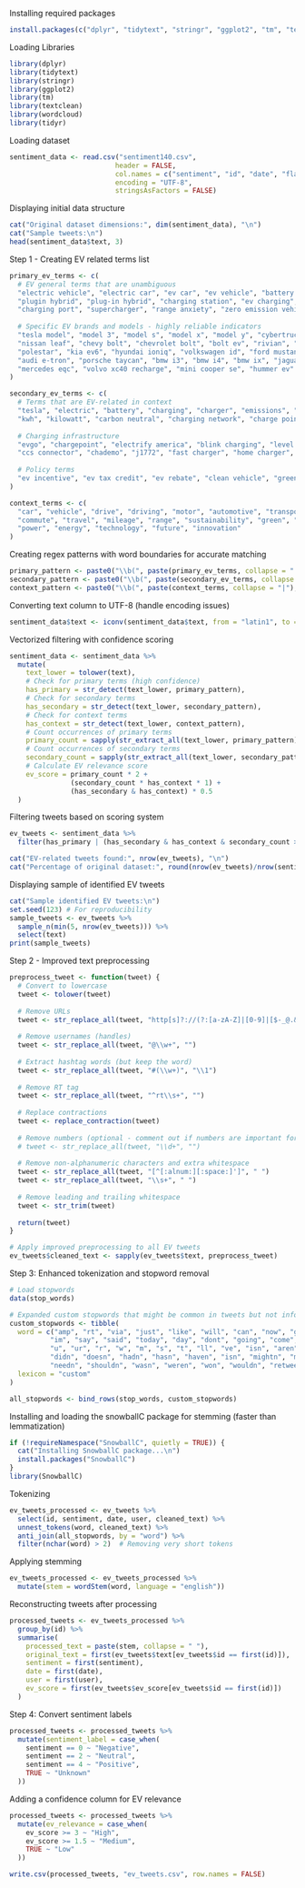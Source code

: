 
Installing required packages 
```r
install.packages(c("dplyr", "tidytext", "stringr", "ggplot2", "tm", "textclean", "wordcloud", "tidyr"))
```

Loading Libraries
```r
library(dplyr)
library(tidytext)
library(stringr)
library(ggplot2)
library(tm)
library(textclean)
library(wordcloud)
library(tidyr)
```

Loading dataset
```r
sentiment_data <- read.csv("sentiment140.csv", 
                          header = FALSE, 
                          col.names = c("sentiment", "id", "date", "flag", "user", "text"),
                          encoding = "UTF-8",
                          stringsAsFactors = FALSE)
```

Displaying initial data structure 
```r
cat("Original dataset dimensions:", dim(sentiment_data), "\n")
cat("Sample tweets:\n")
head(sentiment_data$text, 3)
```
Step 1 - Creating EV related terms list 
```r
primary_ev_terms <- c(
  # EV general terms that are unambiguous
  "electric vehicle", "electric car", "ev car", "ev vehicle", "battery electric",
  "plugin hybrid", "plug-in hybrid", "charging station", "ev charging", 
  "charging port", "supercharger", "range anxiety", "zero emission vehicle",
  
  # Specific EV brands and models - highly reliable indicators
  "tesla model", "model 3", "model s", "model x", "model y", "cybertruck", 
  "nissan leaf", "chevy bolt", "chevrolet bolt", "bolt ev", "rivian", "lucid air",
  "polestar", "kia ev6", "hyundai ioniq", "volkswagen id", "ford mustang mach", "f-150 lightning",
  "audi e-tron", "porsche taycan", "bmw i3", "bmw i4", "bmw ix", "jaguar i-pace",
  "mercedes eqc", "volvo xc40 recharge", "mini cooper se", "hummer ev"
)

secondary_ev_terms <- c(
  # Terms that are EV-related in context
  "tesla", "electric", "battery", "charging", "charger", "emissions", "sustainable",
  "kwh", "kilowatt", "carbon neutral", "charging network", "charge point",
  
  # Charging infrastructure 
  "evgo", "chargepoint", "electrify america", "blink charging", "level 2 charger", "dcfc",
  "ccs connector", "chademo", "j1772", "fast charger", "home charger", "destination charger",
  
  # Policy terms
  "ev incentive", "ev tax credit", "ev rebate", "clean vehicle", "green vehicle"
)

context_terms <- c(
  "car", "vehicle", "drive", "driving", "motor", "automotive", "transport", 
  "commute", "travel", "mileage", "range", "sustainability", "green", "environment",
  "power", "energy", "technology", "future", "innovation"
)

```

Creating regex patterns with word boundaries for accurate matching 
```r
primary_pattern <- paste0("\\b(", paste(primary_ev_terms, collapse = "|"), ")\\b")
secondary_pattern <- paste0("\\b(", paste(secondary_ev_terms, collapse = "|"), ")\\b")
context_pattern <- paste0("\\b(", paste(context_terms, collapse = "|"), ")\\b")
```

Converting text column to UTF-8 (handle encoding issues)
```r
sentiment_data$text <- iconv(sentiment_data$text, from = "latin1", to = "UTF-8", sub = "")
```

Vectorized filtering with confidence scoring 
```r
sentiment_data <- sentiment_data %>%
  mutate(
    text_lower = tolower(text),
    # Check for primary terms (high confidence)
    has_primary = str_detect(text_lower, primary_pattern),
    # Check for secondary terms
    has_secondary = str_detect(text_lower, secondary_pattern),
    # Check for context terms
    has_context = str_detect(text_lower, context_pattern),
    # Count occurrences of primary terms
    primary_count = sapply(str_extract_all(text_lower, primary_pattern), length),
    # Count occurrences of secondary terms
    secondary_count = sapply(str_extract_all(text_lower, secondary_pattern), length),
    # Calculate EV relevance score
    ev_score = primary_count * 2 + 
               (secondary_count * has_context * 1) +
               (has_secondary & has_context) * 0.5
  )
```

Filtering tweets based on scoring system
```r
ev_tweets <- sentiment_data %>%
  filter(has_primary | (has_secondary & has_context & secondary_count >= 1) | ev_score >= 1)

cat("EV-related tweets found:", nrow(ev_tweets), "\n")
cat("Percentage of original dataset:", round(nrow(ev_tweets)/nrow(sentiment_data)*100, 2), "%\n")

```

Displaying sample of identified EV tweets
```r
cat("Sample identified EV tweets:\n")
set.seed(123) # For reproducibility
sample_tweets <- ev_tweets %>% 
  sample_n(min(5, nrow(ev_tweets))) %>% 
  select(text)
print(sample_tweets)
```

Step 2 - Improved text preprocessing
```r
preprocess_tweet <- function(tweet) {
  # Convert to lowercase
  tweet <- tolower(tweet)
  
  # Remove URLs
  tweet <- str_replace_all(tweet, "http[s]?://(?:[a-zA-Z]|[0-9]|[$-_@.&+]|[!*\\(\\),]|(?:%[0-9a-fA-F][0-9a-fA-F]))+", "")
  
  # Remove usernames (handles)
  tweet <- str_replace_all(tweet, "@\\w+", "")
  
  # Extract hashtag words (but keep the word)
  tweet <- str_replace_all(tweet, "#(\\w+)", "\\1")
  
  # Remove RT tag
  tweet <- str_replace_all(tweet, "^rt\\s+", "")
  
  # Replace contractions
  tweet <- replace_contraction(tweet)
  
  # Remove numbers (optional - comment out if numbers are important for your analysis)
  # tweet <- str_replace_all(tweet, "\\d+", "")
  
  # Remove non-alphanumeric characters and extra whitespace
  tweet <- str_replace_all(tweet, "[^[:alnum:][:space:]']", " ")
  tweet <- str_replace_all(tweet, "\\s+", " ")
  
  # Remove leading and trailing whitespace
  tweet <- str_trim(tweet)
  
  return(tweet)
}

# Apply improved preprocessing to all EV tweets
ev_tweets$cleaned_text <- sapply(ev_tweets$text, preprocess_tweet)
```

Step 3: Enhanced tokenization and stopword removal

```r
# Load stopwords
data(stop_words)

# Expanded custom stopwords that might be common in tweets but not informative
custom_stopwords <- tibble(
  word = c("amp", "rt", "via", "just", "like", "will", "can", "now", "get", "got", "one", 
          "im", "say", "said", "today", "day", "dont", "going", "come", "goes", "went",
          "u", "ur", "r", "w", "m", "s", "t", "ll", "ve", "isn", "aren", "couldn", 
          "didn", "doesn", "hadn", "hasn", "haven", "isn", "mightn", "mustn", 
          "needn", "shouldn", "wasn", "weren", "won", "wouldn", "retweet"),
  lexicon = "custom"
)

all_stopwords <- bind_rows(stop_words, custom_stopwords)

```

Installing and loading the snowballC package for stemming (faster than lemmatization)
```r
if (!requireNamespace("SnowballC", quietly = TRUE)) {
  cat("Installing SnowballC package...\n")
  install.packages("SnowballC")
}
library(SnowballC)
```

Tokenizing 
```r
ev_tweets_processed <- ev_tweets %>%
  select(id, sentiment, date, user, cleaned_text) %>%
  unnest_tokens(word, cleaned_text) %>%
  anti_join(all_stopwords, by = "word") %>%
  filter(nchar(word) > 2)  # Removing very short tokens
```

Applying stemming
```r
ev_tweets_processed <- ev_tweets_processed %>%
  mutate(stem = wordStem(word, language = "english"))

```

Reconstructing tweets after processing
```r
processed_tweets <- ev_tweets_processed %>%
  group_by(id) %>%
  summarise(
    processed_text = paste(stem, collapse = " "),
    original_text = first(ev_tweets$text[ev_tweets$id == first(id)]),
    sentiment = first(sentiment),
    date = first(date),
    user = first(user),
    ev_score = first(ev_tweets$ev_score[ev_tweets$id == first(id)])
  )
```

Step 4: Convert sentiment labels
```r
processed_tweets <- processed_tweets %>%
  mutate(sentiment_label = case_when(
    sentiment == 0 ~ "Negative",
    sentiment == 2 ~ "Neutral",
    sentiment == 4 ~ "Positive",
    TRUE ~ "Unknown"
  ))
```

Adding a confidence column for EV relevance
```r
processed_tweets <- processed_tweets %>%
  mutate(ev_relevance = case_when(
    ev_score >= 3 ~ "High",
    ev_score >= 1.5 ~ "Medium",
    TRUE ~ "Low"
  ))
```

```r
write.csv(processed_tweets, "ev_tweets.csv", row.names = FALSE)
```

